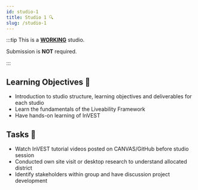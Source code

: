 ```yaml
---
id: studio-1
title: Studio 1 🔍
slug: /studio-1
---
```




:::tip This is a <u>**WORKING**</u> studio.

Submission is __NOT__ required. 

:::

## Learning Objectives 🎯

- Introduction to studio structure, learning objectives and deliverables for each studio
- Learn the fundamentals of the Liveability Framework 
- Have hands-on learning of InVEST

## Tasks 🔨
- Watch InVEST tutorial videos posted on CANVAS/GitHub before studio session
- Conducted own site visit or desktop research to understand allocated district
- Identify stakeholders within group and have discussion project development

